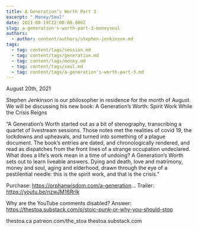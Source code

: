 ```yaml
---
title: A Generation’s Worth Part 3
excerpt: " Money/Soul"
date: 2021-08-19T22:00:00.000Z
slug: a-generation's-worth-part-3-moneysoul
authors:
  - author: content/authors/stephen-jenkinson.md
tags:
  - tag: content/tags/session.md
  - tag: content/tags/generation.md
  - tag: content/tags/money.md
  - tag: content/tags/soul.md
  - tag: content/tags/a-generation's-worth-part-3.md
---
```


August 20th, 2021

Stephen Jenkinson is our philosopher in residence for the month of August. We will be discussing his new book: A Generation’s Worth: Spirit Work While the Crisis Reigns

“A Generation’s Worth started out as a bit of stenography, transcribing a quartet of livestream sessions. Those notes met the realities of covid 19, the lockdowns and upheavals, and turned into something of a plague document. The book’s entries are dated, and chronologically rendered, and read as dispatches from the front lines of a strange occupation undeclared. What does a life’s work mean in a time of undoing? A Generation’s Worth sets out to learn liveable answers. Dying and death, love and matrimony, money and soul, aging and elderhood, drawn through the eye of a pestilential needle: this is the spirit work, and that is the crisis.”

Purchase: https://orphanwisdom.com/a-generation...
Trailer: https://youtu.be/nzwJM16RrIk

Why are the YouTube comments disabled? Answer: https://thestoa.substack.com/p/stoic-punk-or-why-you-should-stop

thestoa.ca
patreon.com/the_stoa
thestoa.substack.com
